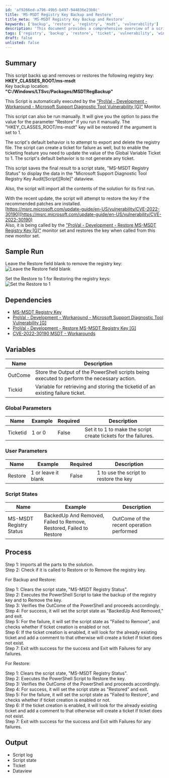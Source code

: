```yaml
---
id: 'af9266ed-a796-49b5-b497-944836e23b8c'
title: 'MS-MSDT Registry Key Backup and Restore'
title_meta: 'MS-MSDT Registry Key Backup and Restore'
keywords: ['backup', 'restore', 'registry', 'msdt', 'vulnerability']
description: 'This document provides a comprehensive overview of a script designed to back up, remove, or restore the HKEY_CLASSES_ROOT//ms-msdt registry key. It details the script’s execution, parameters, dependencies, process, and expected output, including ticketing features for failure management.'
tags: ['registry', 'backup', 'restore', 'ticket', 'vulnerability', 'windows']
draft: false
unlisted: false
---
```

## Summary

This script backs up and removes or restores the following registry key:  
**HKEY_CLASSES_ROOT/ms-msdt**  
Key backup location:  
**"C:/Windows/LTSvc/Packages/MSDTRegBackup"**

This Script is automatically executed by the ["ProVal - Development - Workaround - Microsoft Support Diagnostic Tool Vulnerability [G]"](https://proval.itglue.com/DOC-5078775-10072205) Monitor.  

This script can also be run manually. It will give you the option to pass the value for the parameter "Restore" if you run it manually. The "HKEY_CLASSES_ROOT/ms-msdt" key will be restored if the argument is set to 1.  

The script's default behavior is to attempt to export and delete the registry file. The script can create a ticket for failure as well, but to enable the ticketing feature you need to update the value of the Global Variable Ticket to 1. The script's default behavior is to not generate any ticket.  

This script saves the final result to a script state, "MS-MSDT Registry Status" to display the data in the "Microsoft Support Diagnostic Tool Registry Key Audit[Script][Role]" dataview.  

Also, the script will import all the contents of the solution for its first run.  

With the recent update, the script will attempt to restore the key if the recommended patches are installed.  
[https://msrc.microsoft.com/update-guide/en-US/vulnerability/CVE-2022-30190](https://msrc.microsoft.com/update-guide/en-US/vulnerability/CVE-2022-30190)  
Also, it is being called by the ["ProVal - Development - Restore MS-MSDT Registry Key [G]"](https://proval.itglue.com/DOC-5078775-10206203) monitor set and restores the key when called from this new monitor set.

## Sample Run

Leave the Restore field blank to remove the registry key:  
![Leave the Restore field blank](../../../static/img/Workaround---Microsoft-Support-Diagnostic-Tool-Vulnerability/image_1.png)  

Set the Restore to 1 for Restoring the registry keys:  
![Set the Restore to 1](../../../static/img/Workaround---Microsoft-Support-Diagnostic-Tool-Vulnerability/image_2.png)  

## Dependencies

- [MS-MSDT Registry Key](https://proval.itglue.com/DOC-5078775-10072204)
- [ProVal - Development - Workaround - Microsoft Support Diagnostic Tool Vulnerability [G]](https://proval.itglue.com/DOC-5078775-10072205)
- [ProVal - Development - Restore MS-MSDT Registry Key [G]](https://proval.itglue.com/DOC-5078775-10206203)
- [CVE-2022-30190 MSDT - Workarounds](https://proval.itglue.com/DOC-5078775-10073331)

## Variables

| Name    | Description                                                                 |
|---------|-----------------------------------------------------------------------------|
| OutCome | Store the Output of the PowerShell scripts being executed to perform the necessary action. |
| Tickid  | Variable for retrieving and storing the ticketid of an existing failure ticket. |

### Global Parameters

| Name     | Example | Required | Description                                          |
|----------|---------|----------|------------------------------------------------------|
| Ticketid | 1 or 0  | False    | Set it to 1 to make the script create tickets for the failures. |

### User Parameters

| Name     | Example               | Required | Description                          |
|----------|-----------------------|----------|--------------------------------------|
| Restore  | 1 or leave it blank   | False    | 1 to use the script to restore the key |

### Script States

| Name                        | Example                                     | Description                          |
|-----------------------------|---------------------------------------------|--------------------------------------|
| MS-MSDT Registry Status     | BackedUp And Removed, Failed to Remove, Restored, Failed to Restore | OutCome of the recent operation performed |

## Process

Step 1: Imports all the parts to the solution.  
Step 2: Check if it is called to Restore or to Remove the registry key.  

For Backup and Restore:

Step 1: Clears the script state, "MS-MSDT Registry Status".  
Step 2: Executes the PowerShell Script to take the backup of the registry key and to Remove the key.  
Step 3: Verifies the OutCome of the PowerShell and proceeds accordingly.  
Step 4: For success, it will set the script state as "BackedUp And Removed," and exit.  
Step 5: For the failure, it will set the script state as "Failed to Remove", and checks whether if ticket creation is enabled or not.  
Step 6: If the ticket creation is enabled, it will look for the already existing ticket and add a comment to that otherwise will create a ticket if ticket does not exist.  
Step 7: Exit with success for the success and Exit with Failures for any failures.  

For Restore:

Step 1: Clears the script state, "MS-MSDT Registry Status".  
Step 2: Executes the PowerShell Script to Restore the key.  
Step 3: Verifies the OutCome of the PowerShell and proceeds accordingly.  
Step 4: For success, it will set the script state as "Restored" and exit.  
Step 5: For the failure, it will set the script state as "Failed to Restore", and checks whether if ticket creation is enabled or not.  
Step 6: If the ticket creation is enabled, it will look for the already existing ticket and add a comment to that otherwise will create a ticket if ticket does not exist.  
Step 7: Exit with success for the success and Exit with Failures for any failures.  

## Output

- Script log
- Script state
- Ticket
- Dataview












